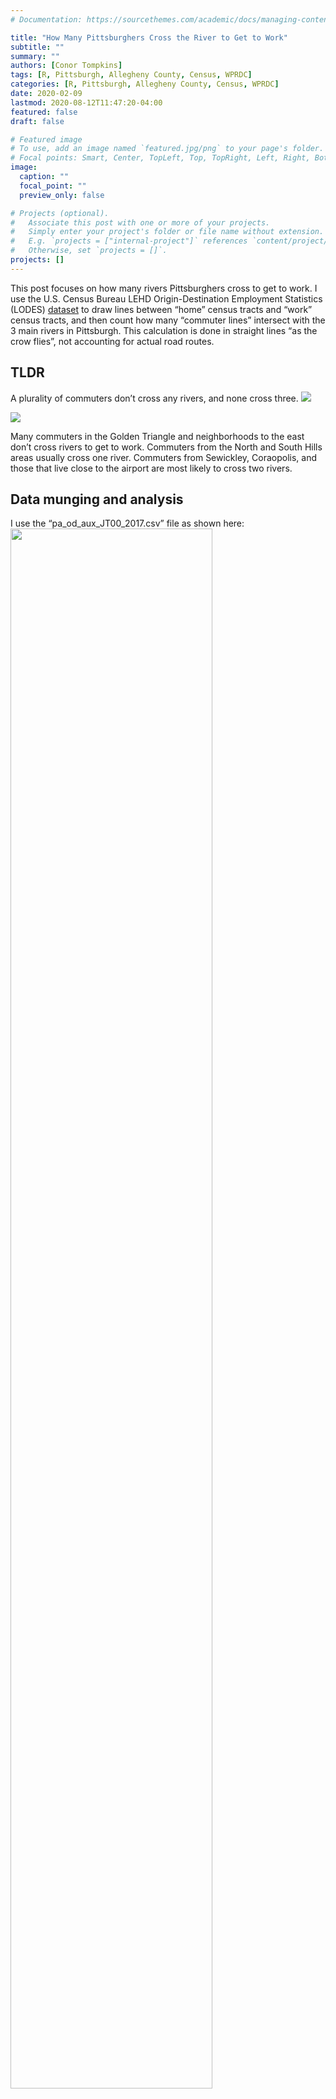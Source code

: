 ```yaml
---
# Documentation: https://sourcethemes.com/academic/docs/managing-content/

title: "How Many Pittsburghers Cross the River to Get to Work"
subtitle: ""
summary: ""
authors: [Conor Tompkins]
tags: [R, Pittsburgh, Allegheny County, Census, WPRDC]
categories: [R, Pittsburgh, Allegheny County, Census, WPRDC]
date: 2020-02-09
lastmod: 2020-08-12T11:47:20-04:00
featured: false
draft: false

# Featured image
# To use, add an image named `featured.jpg/png` to your page's folder.
# Focal points: Smart, Center, TopLeft, Top, TopRight, Left, Right, BottomLeft, Bottom, BottomRight.
image:
  caption: ""
  focal_point: ""
  preview_only: false

# Projects (optional).
#   Associate this post with one or more of your projects.
#   Simply enter your project's folder or file name without extension.
#   E.g. `projects = ["internal-project"]` references `content/project/deep-learning/index.md`.
#   Otherwise, set `projects = []`.
projects: []
---
```


This post focuses on how many rivers Pittsburghers cross to get to work. I use the U.S. Census Bureau LEHD Origin-Destination Employment Statistics (LODES) [dataset](https://lehd.ces.census.gov/data/) to draw lines between "home" census tracts and "work" census tracts, and then count how many "commuter lines" intersect with the 3 main rivers in Pittsburgh. This calculation is done in straight lines "as the crow flies", not accounting for actual road routes.

## TLDR
A plurality of commuters don't cross any rivers, and none cross three.
![](high_resolution_bar_chart.png)

![](high_resolution_facet_map.png)

Many commuters in the Golden Triangle and neighborhoods to the east don't cross rivers to get to work. Commuters from the North and South Hills areas usually cross one river. Commuters from Sewickley, Coraopolis, and those that live close to the airport are most likely to cross two rivers.

## Data munging and analysis

I use the "pa_od_aux_JT00_2017.csv" file as shown here:
![](lodes_screenshot.png){width=80% height=80%}

```r
knitr::opts_chunk$set(echo = TRUE,
                      message = FALSE,
                      warning = FALSE)

options(scipen = 99, digits = 2)
```

In my analysis I use many of the standard `{tidyverse}` packages, `{sf}`, `{tidycensus}`, `{tidygraph}`, and `{ggraph}`:
```r
library(tidyverse)
library(vroom)
library(sf)
library(tigris)
library(tidycensus)
library(tidygraph)
library(ggraph)
```

```r
Sys.getenv("CENSUS_API_KEY")
options(tigris_use_cache = TRUE,
        readr.show_progress = FALSE)
```

The first step is to read in the geographies crosswalk:
```r
geo_crosswalk <- vroom("data/pa_xwalk.csv.gz", col_types = cols(.default = "c"))

geo_crosswalk
```

These are the rivers:
```r
rivers %>% 
  ggplot() +
    geom_sf(aes(color = NAME), show.legend = FALSE) +
    geom_sf_label(aes(label = NAME, fill = NAME), show.legend = FALSE) +
    theme_graph()
```

This shows the outlines of the tracts used in the analysis.
```r
allegheny_tracts %>% 
  ggplot() +
    geom_sf() +
    theme_minimal()
```

Next I read in the main LODES data. This is a big file, so it takes a moment.
```r
df <- vroom("data/pa_od_main_JT00_2017.csv.gz", col_types = cols(.default = "c")) %>% 
  mutate(S000 = as.numeric(S000)) %>% 
  select(h_geocode, w_geocode, S000)

df
```

Next I summarize the number of commuters per home-work tract combination. The original file uses census block codes, which are too granular for this analysis. I link the blocks to census tracts and aggregate to that level.
```r
df_tracts_summarized <- df %>% 
  group_by(h_geocode, w_geocode) %>% 
  summarize(commuters = sum(S000)) %>% 
  ungroup() %>% 
  arrange(desc(commuters))

df_tracts_summarized <- df_tracts_summarized %>% 
  left_join(geo_crosswalk %>% select(tabblk2010, trct), by = c("h_geocode" = "tabblk2010")) %>% 
  rename(h_tract = trct) %>% 
  left_join(geo_crosswalk %>% select(tabblk2010, trct), by = c("w_geocode" = "tabblk2010")) %>% 
  rename(w_tract = trct)

df_tracts_summarized <- df_tracts_summarized %>% 
  group_by(h_tract, w_tract) %>% 
  summarize(commuters = sum(commuters)) %>% 
  ungroup() %>% 
  arrange(desc(commuters))

df_tracts_summarized <- df_tracts_summarized %>% 
  semi_join(allegheny_tracts, by = c("h_tract" = "GEOID")) %>% 
  semi_join(allegheny_tracts, by = c("w_tract" = "GEOID"))

# df_tracts_summarized %>% 
#    summarize(jobs = sum(commuters))
# 479006 total commuters
```

This code finds the center of each tract, which I use as the nodes in the network plots:
```r
allegheny_tracts <- allegheny_tracts %>% 
  arrange(GEOID)

allegheny_tracts_centroids <- cbind(allegheny_tracts,
                                    st_coordinates(st_centroid(allegheny_tracts))) %>% 
  st_set_geometry(NULL) %>% 
  as_tibble() %>% 
  rename(x = X,
         y = Y) %>% 
  select(GEOID, x, y)
```

This shows that the centroids correctly appear in the center of each tract:
```r
allegheny_tracts %>% 
  ggplot() +
    geom_sf() +
    geom_point(data = allegheny_tracts_centroids, aes(x, y), size = .2) +
    geom_sf(data = rivers, aes(color = NAME), show.legend = FALSE) +
    geom_sf_label(data = rivers, aes(color = NAME, label = NAME),
                  show.legend = FALSE) +
    theme_void()
```

Here I filter on commuter lines that have at least 25 commuters.
```r
g <- df_tracts_summarized %>% 
  as_tbl_graph(directed = TRUE) %>% 
  activate(edges) %>% 
  filter(commuters > 25)

g

# df_tracts_summarized %>%
#   as_tbl_graph(directed = TRUE) %>%
#   activate(edges) %>%
#   filter(commuters > 25) %>%
#   as_tibble() %>%
#   summarize(jobs = sum(commuters))
# 184404 total commuters
```

Here I set a manual layout for the `ggraph` object. I use the centroids of the census tracts as the nodes in the network graph.
```r
node_pos <- allegheny_tracts_centroids

manual_layout <- create_layout(graph = g,
                               layout = node_pos)

manual_layout %>% 
  as_tibble()
```

This graphs the commuter lines on top of the census tracts and rivers:
```r
ggraph(manual_layout) +
  geom_sf(data = allegheny_tracts, color = "dark grey", fill = NA) +
  geom_sf(data = rivers, aes(color = NAME), show.legend = FALSE) +
  geom_edge_fan(aes(edge_width = log10(commuters), 
                    edge_alpha = log10(commuters)),
                arrow = arrow(length = unit(.5, 'lines')), 
                start_cap = circle(.1, 'lines'),
                end_cap = circle(.2, 'lines'),
                color = "white",
                strength = .5) +
  scale_edge_width_continuous(range = c(.1, 1)) +
  scale_edge_alpha_continuous(range = c(.01, .4)) +
  labs(x = NULL,
       y = NULL,
       title = "Where do people commute from/to for work?",
       subtitle = "Excludes within-tract commuters",
       caption = "Based on 2017 US Census LODES dataset | @conor_tompkins") +
  theme_graph() +
  theme(legend.background = element_rect(fill = "black"),
        legend.text = element_text(color = "white"),
        legend.title = element_text(color = "white"),
        panel.background = element_rect(fill = "black"))
```

This calculates the centroids I will use to draw lines later on:
```r
allegheny_lines <- cbind(allegheny_tracts, st_coordinates(st_centroid(allegheny_tracts))) %>% 
  select(-c(NAME, total_pop)) %>% 
  st_drop_geometry()

allegheny_lines %>% 
  ggplot() +
    geom_point(aes(X, Y)) +
    theme_minimal()
```

Here I calculate the edges and nodes for the network graph:
```r
df_edges <- g %>% 
  activate(edges) %>% 
  as_tibble()

# df_edges %>%
#   summarize(commuters = sum(commuters))
# 184404 total commuters

df_nodes <- g %>% 
  activate(nodes) %>% 
  as_tibble() %>% 
  mutate(id = row_number())
```

The `df_lines` is pivoted long so there is a "to" and "from" row for each commuter line:
```r
df_lines <- df_edges %>% 
  mutate(line_id = row_number()) %>% 
  pivot_longer(c(from, to), names_to = "point_type", values_to = "edge_id")

df_lines

# df_lines %>%
#   distinct(line_id, commuters) %>%
#   summarize(jobs = sum(commuters))
# 184404 total commuters
```

Since some commuter "lines" are really just points that start and end at the same centroid, I separate the commuter "lines" from the "points" for purposes of manipulating the geometries.
```r
df_line_types <- df_lines %>% 
  pivot_wider(names_from = point_type, values_from = edge_id) %>% 
  mutate(line_type = case_when(from == to ~ "point",
                               from != to ~ "linestring")) %>% 
  pivot_longer(cols = c(from, to), names_to = "edge_type", values_to = "edge_id")

df_line_types

# df_line_types %>%
#   distinct(line_id, commuters) %>%
#   summarize(commuters = sum(commuters))
# # 184404 total commuters
```

```r
df_linestrings <- df_line_types %>% 
  filter(line_type == "linestring")

df_points <- df_line_types %>% 
  filter(line_type == "point")
```

This creates the geometries for the lines, points, and rivers. Then I set them all to the same coordinate system with `st_set_crs`.
```r
df_linestrings <- df_linestrings %>% 
  left_join(df_nodes, by = c("edge_id" = "id")) %>% 
  left_join(allegheny_lines, by = c("name" = "GEOID")) %>% 
  st_as_sf(coords = c("X", "Y")) %>% 
  group_by(line_id, commuters) %>%
  summarise() %>% # union points into lines using our created lineid
  st_cast("LINESTRING") %>% 
  st_set_crs(4326)

# df_linestrings %>% 
#   ungroup() %>% 
#   st_drop_geometry() %>% 
#   summarize(commuters = sum(commuters))

# 167409 commuters that change tracts

df_points <- df_points %>% 
  left_join(df_nodes, by = c("edge_id" = "id")) %>% 
  left_join(allegheny_lines, by = c("name" = "GEOID")) %>% 
  st_as_sf(coords = c("X", "Y")) %>% 
  group_by(line_id, commuters) %>%
  summarise() %>%
  st_cast("POINT") %>% 
  st_set_crs(4326)

# df_points %>% 
#   ungroup() %>% 
#   st_drop_geometry() %>% 
#   summarize(commuters = sum(commuters))

# 16995 commuters that stay within a tract
```

```r
rivers <- rivers %>% 
  st_set_crs(4326)
```

Here I calculate which commuter lines intersect with which rivers using `st_intersects`:
```r
df_linestrings_intersect <- df_linestrings %>% 
  ungroup() %>% 
  mutate(intersects_ohio = st_intersects(., rivers %>% 
                                            filter(NAME == "Ohio River")) %>% as.logical(),
         intersects_allegheny = st_intersects(., rivers %>% 
                                                filter(NAME == "Allegheny River")) %>% as.logical(),
         intersects_monongahela = st_intersects(., rivers %>% 
                                                  filter(NAME == "Monongahela River")) %>% as.logical())

df_commuter_rivers <- df_linestrings_intersect %>% 
  pivot_longer(c(contains("intersects")), names_to = "river_intersected", values_to = "value") %>% 
  mutate(value = case_when(is.na(value) ~ FALSE,
                           !is.na(value) ~ value))
 
# df_commuter_rivers %>%
#   distinct(line_id, commuters) %>%
#   summarize(jobs = sum(commuters))

# 167409 commuters that change tracts
```

This shows that the intersection calculation was successful:
```r
df_commuter_rivers %>% 
  filter(value == TRUE) %>% 
  ggplot() +
    geom_sf(data = allegheny_tracts, color = NA, show.legend = FALSE) +
    geom_sf(data = rivers, 
            aes(color = NAME),
            show.legend = FALSE) +
    geom_sf(aes(geometry = geometry,
                size = commuters),
            show.legend = TRUE) +
    facet_wrap(~river_intersected,
               ncol = 1) +
    guides(color = FALSE,
           size = FALSE) +
    theme_graph() +
    scale_size_continuous(range = c(.1, .5))
```

This combines the dataframes with the lines and points, and then summarizes to count how many of the geometries intersected with a river:
```r
#this was double counting
df_commuter_rivers_combined <- df_commuter_rivers %>% 
  bind_rows(df_points %>% 
              mutate(value = FALSE))

#use for lookup
df_lines_that_cross_rivers <- df_commuter_rivers_combined %>% 
  group_by(line_id) %>% 
  summarize(rivers_crossed = sum(value)) %>% 
  ungroup()

#find the distinct line_ids and then summarize 
df_commuter_rivers_summary <- df_commuter_rivers_combined %>% 
  distinct(line_id, commuters) %>% 
  left_join(df_lines_that_cross_rivers) %>% 
  group_by(rivers_crossed) %>% 
  summarize(commuters = sum(commuters)) %>% 
  ungroup()
  

# df_commuter_rivers_summary %>% 
#   summarize(commuters = sum(commuters))
# 184404 total commuters

df_commuter_rivers_summary %>% 
  ggplot(aes(rivers_crossed, commuters)) +
    geom_col(color = "black") +
    geom_text(aes(y = commuters + 5000, label = scales::comma(commuters))) +
    scale_y_continuous(labels = scales::comma) +
    labs(title = "Commuter travel patterns",
         subtitle = "2017 U.S. Census LODES dataset",
         x = "Rivers crossed",
         y = "Number of commuters",
         caption = "@conor_tompkins") +
    theme_bw()
```

```r
plot_bar <- df_commuter_rivers_summary %>% 
  ggplot(aes(rivers_crossed, commuters)) +
    geom_col(color = "black") +
    geom_text(aes(y = commuters + 5000, label = scales::comma(commuters))) +
    scale_y_continuous(labels = scales::comma) +
    labs(title = "Commuter travel patterns",
         subtitle = "2017 U.S. Census LODES dataset",
         x = "Rivers crossed",
         y = "Number of commuters",
         caption = "@conor_tompkins") +
    theme_bw()

ggsave(plot = plot_bar, filename = "data/commuter_rivers/images/high_resolution_bar_chart.png", device = "png",
         width = 9, height = 9, dpi = 300)
```


It is always reassuring when your analysis doesn't stray to far from conventional wisdom. Very few Pittsburghers in the dataset cross two rivers to get to work, and none cross three.

## Mapping commuter patterns

The next step is to put this data on a map, since it is obviously spatial. The goal is to calculate the percentage of each census tract's "from" commuters that crossed zero, one, two, and 3 rivers.

This prepares the edge data to be used to make a chloropleth map:
```r
df_lines_chloro <- df_edges %>% 
  mutate(line_id = row_number()) %>% 
  pivot_longer(c(from, to), names_to = "point_type", values_to = "edge_id")

df_lines_chloro

# df_lines_chloro %>%
#   distinct(line_id, commuters) %>%
#   summarize(commuters = sum(commuters))
# 184404 total commuters
```  

The next few steps are largely just coercing the geometry to do what I want it to do. Interested parties can read the code.
```r
df_line_types_chloro <- df_lines_chloro %>% 
  pivot_wider(names_from = point_type, values_from = edge_id) %>% 
  mutate(line_type = case_when(from == to ~ "point",
                               from != to ~ "linestring")) %>% 
  pivot_longer(cols = c(from, to), names_to = "edge_type", values_to = "edge_id")

# df_line_types_chloro %>%
#    distinct(line_id, commuters) %>%
#    summarize(commuters = sum(commuters))
#184404 total commuters
```

```r
df_linestrings_chloro <- df_line_types_chloro %>% 
  filter(line_type == "linestring")

# df_linestrings_chloro %>%
#   distinct(line_id, commuters) %>%
#   summarize(commuters = sum(commuters))
#167409 commuters that change tracts

df_linestrings_chloro_lookup <- df_linestrings_chloro %>% 
  select(line_id, edge_type, edge_id) %>% 
  pivot_wider(names_from = edge_type, values_from = edge_id)

df_points_chloro <- df_line_types %>% 
  filter(line_type == "point")

# df_points_chloro %>%
#   distinct(line_id, commuters) %>%
#   summarize(commuters = sum(commuters))
#16995 commuters that stay within a tract
```

```r
df_linestrings_chloro <- df_linestrings_chloro %>% 
  left_join(df_nodes, by = c("edge_id" = "id")) %>% 
  left_join(allegheny_lines, by = c("name" = "GEOID")) %>% 
  st_as_sf(coords = c("X", "Y")) %>% 
  group_by(line_id, commuters) %>%
  summarise() %>% # union points into lines using our created lineid
  st_cast("LINESTRING") %>% 
  st_set_crs(4326) %>% 
  left_join(df_linestrings_chloro_lookup, by = c("line_id" = "line_id")) %>% 
  left_join(df_nodes, by = c("from" = "id")) %>% 
  left_join(allegheny_lines, by = c("name" = "GEOID"))

# df_linestrings_chloro %>%
#   ungroup() %>%
#   st_drop_geometry() %>%
#   summarize(commuters = sum(commuters))
#167409 commuters that change tracts

df_points_chloro <- df_points_chloro %>% 
  left_join(df_nodes, by = c("edge_id" = "id")) %>% 
  left_join(allegheny_lines, by = c("name" = "GEOID")) %>% 
  st_as_sf(coords = c("X", "Y")) %>% 
  group_by(line_id, name, commuters) %>%
  st_cast("POINT") %>% 
  st_set_crs(4326)

# df_points_chloro %>%
#   ungroup() %>%
#   st_drop_geometry() %>%
#   distinct(line_id, commuters) %>%
#   summarize(commuters = sum(commuters))
#16995 commuters that stay within a tract
```

```r
df_linestrings_chloro_intersect <- df_linestrings_chloro %>% 
  ungroup() %>% 
  mutate(intersects_ohio = st_intersects(., rivers %>% 
                                            filter(NAME == "Ohio River")) %>% as.logical(),
         intersects_allegheny = st_intersects(., rivers %>% 
                                                filter(NAME == "Allegheny River")) %>% as.logical(),
         intersects_monongahela = st_intersects(., rivers %>% 
                                                  filter(NAME == "Monongahela River")) %>% as.logical()) %>% 
  st_set_geometry(NULL) %>% 
  select(-c(from, to)) %>% 
  rename(from = name)

# df_linestrings_chloro_intersect %>%
#   summarize(commuters = sum(commuters))
#167409 commuters that change tracts
```

```r
df_linestrings_chloro_intersect <- df_linestrings_chloro_intersect %>% 
  mutate_at(vars(contains("intersect")), ~case_when(is.na(.) ~ FALSE,
                           !is.na(.) ~ .)) %>%
  mutate(no_intersect = case_when(intersects_allegheny == FALSE & intersects_monongahela == FALSE & intersects_ohio == FALSE ~ TRUE,
                                  TRUE ~ FALSE)) %>% 
  select(line_id, from, contains("intersect"), commuters) %>% 
  pivot_longer(contains("intersect"), names_to = "river_intersected", values_to = "value")

# df_linestrings_chloro_intersect %>%
#   distinct(line_id, commuters) %>%
#   summarize(commuters = sum(commuters))
#167409 commuters that change tracts
```

```r
df_linestrings_chloro_intersect <- df_linestrings_chloro_intersect %>% 
  mutate(commuters = case_when(value == FALSE ~ 0,
                               TRUE ~ commuters))

# df_linestrings_chloro_intersect %>%
#   distinct(line_id, commuters) %>%
#   summarize(commuters = sum(commuters))
#167409 commuters that change tracts
```

```r
df_linestrings_chloro_intersect <- df_linestrings_chloro_intersect %>% 
  filter(value == TRUE) %>% 
  group_by(line_id, from, commuters) %>% 
  summarize(count_rivers_intersected = sum(river_intersected != "no_intersect")) %>% 
  ungroup()

# df_linestrings_chloro_intersect %>%
#   summarize(commuters = sum(commuters))
#167409 commuters that change tracts  
```

```r
df_points_chloro <- cbind(df_points_chloro, st_coordinates(st_centroid(df_points_chloro))) %>% 
  st_drop_geometry() %>% 
  rename(from = name) %>% 
  distinct(from, line_id, commuters) %>% 
  mutate(count_rivers_intersected = 0)
  

# df_points_chloro %>%
#    summarize(commuters = sum(commuters))
#16995 commuters that stay within a tract
```

```r
df_combined <- bind_rows(df_linestrings_chloro_intersect, df_points_chloro)

# df_combined %>%
#     filter(is.na(from))
# 
# df_combined %>%
#    summarize(commuters = sum(commuters))
#184404 total commuters
```

```r
df_combined <- df_combined %>% 
  arrange(from, desc(count_rivers_intersected), desc(commuters))
```

These are the final steps to create the chloropleth:
```r
df_combined
```

This counts the number of commuters per "from" tract and "count of rivers intersected". Note that there are multiple rows per "from" tract.
```r
df_chloro_map <- df_combined %>%
  ungroup() %>% 
  group_by(from, count_rivers_intersected) %>% 
  summarize(total_commuters = sum(commuters)) %>% 
  ungroup()

df_chloro_map

# df_chloro_map %>%
#   filter(is.na(count_rivers_intersected))
# 
# df_chloro_map %>% 
#     summarize(commuters = sum(total_commuters))
#184404 total commuters
```

The next step is to calculate the percent of a "from" tract's commuters that crossed a given number of rivers:
```r
df_chloro_map <- df_chloro_map %>% 
  group_by(from) %>% 
  mutate(pct_of_commuters = total_commuters / sum(total_commuters)) %>% 
  ungroup()

df_chloro_map

# df_chloro_map %>% 
#   summarize(commuters = sum(total_commuters))
#184404 total commuters
```

Then I join `df_chloro_map` against the census tract geometry to get a complete list of all the tracts. I use `complete` to add rows for combinations of "from" tracts and `count_rivers_intersected` that did not appear in the data. Those added rows are given `0` for `pct_of_commuters` and `total_commuters`.
```r
df_chloro_map <- df_chloro_map %>% 
  right_join(allegheny_tracts %>% select(GEOID) %>% st_set_geometry(NULL), by = c("from" = "GEOID")) %>% 
  complete(from, count_rivers_intersected = c(0, 1, 2)) %>%
  filter(!is.na(count_rivers_intersected)) %>% #exclude tracts brought in from the right_join
  replace_na(list(pct_of_commuters = 0, total_commuters = 0))

# df_chloro_map %>% 
#   filter(is.na(count_rivers_intersected))
# 
# df_chloro_map %>% 
#   summarize(commuters = sum(total_commuters, na.rm = TRUE))
#184404 total commuters
```

The final step is to right join againt the census tract data to bring over the geometry.
```r
df_chloro_map <- df_chloro_map %>% 
  right_join(allegheny_tracts, by = c("from" = "GEOID"))

glimpse(df_chloro_map)
```

```r
df_chloro_map %>% 
  mutate(count_rivers_intersected = str_c("Rivers intersected:", count_rivers_intersected, sep = " ")) %>% 
  ggplot() +
    geom_sf(aes(geometry = geometry,
                fill = pct_of_commuters),
            color = NA) +
    geom_sf(data = rivers,
            aes(color = NAME),
            size = 1,
            show.legend = FALSE) +
    facet_wrap(~count_rivers_intersected,
               nrow = 1) +
    scale_fill_viridis_c("% of commuters",
                         labels = scales::percent) +
    labs(title = "Commuter travel patterns",
         subtitle = "2017 U.S. Census LODES dataset",
         caption = "@conor_tompkins") +
    theme_void()
```
```r
faceted_map_plot <- df_chloro_map %>% 
  mutate(count_rivers_intersected = str_c("Rivers intersected:", count_rivers_intersected, sep = " ")) %>% 
  ggplot() +
    geom_sf(aes(geometry = geometry,
                fill = pct_of_commuters),
            color = NA) +
    geom_sf(data = rivers,
            aes(color = NAME),
            size = 1,
            show.legend = FALSE) +
    facet_wrap(~count_rivers_intersected,
               nrow = 1) +
    scale_fill_viridis_c("% of commuters",
                         labels = scales::percent) +
    labs(title = "Commuter travel patterns",
         subtitle = "2017 U.S. Census LODES dataset",
         caption = "@conor_tompkins") +
    theme_void()

ggsave(plot = faceted_map_plot, filename = "data/commuter_rivers/images/high_resolution_facet_map.png", device = "png",
         width = 18, height = 12, dpi = 300)
```

### Errata

The previous version of the bar chart double counted the commuters. This is the old version:
```r
df_commuter_rivers_summary <- df_commuter_rivers %>% 
  bind_rows(df_points %>% 
              mutate(value = FALSE)) %>% 
  group_by(line_id) %>% 
  summarize(rivers_crossed = sum(value),
            commuters = sum(commuters))

df_commuter_rivers_summary %>% 
  group_by(rivers_crossed) %>% 
  summarize(commuters = sum(commuters)) %>% 
  ggplot(aes(rivers_crossed, commuters)) +
    geom_col() +
    scale_y_continuous(labels = scales::comma) +
    labs(title = "Commuter travel patterns",
         subtitle = "2017 U.S. Census LODES dataset",
         x = "Rivers crossed",
         y = "Number of commuters",
         caption = "@conor_tompkins") +
    theme_bw()
```

A similar but less impactful bug affected the chloropleth chart. For completeness, this is the old verison of that graph:
![](faceted_graph.png){width=80% height=80%}


### References

* https://lehd.ces.census.gov/data/
* https://lehd.ces.census.gov/data/lodes/LODES7/LODESTechDoc7.4.pdf
* https://lehd.ces.census.gov/doc/workshop/2017/Presentations/TheaEvans.pdf
* https://medium.com/@urban_institute/open-accessible-data-on-jobs-and-workers-tract-level-lodes-data-945fcac9e280